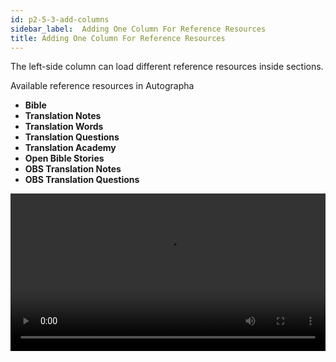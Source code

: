 ```yaml
---
id: p2-5-3-add-columns
sidebar_label:  Adding One Column For Reference Resources
title: Adding One Column For Reference Resources
---
```


The left-side column can load different reference resources inside sections. 

Available reference resources in Autographa

- **Bible**
- **Translation Notes**
- **Translation Words**
- **Translation Questions**
- **Translation Academy**
- **Open Bible Stories**
- **OBS Translation Notes**
- **OBS Translation Questions**

<video controls src="/AutographaV2-1-0/OBS-addingcoloumn.mov" width="100%" type="video/mov"/>